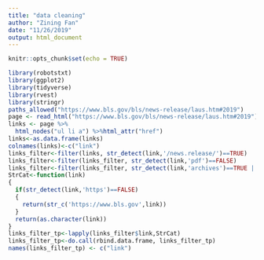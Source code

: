 ```yaml
---
title: "data cleaning"
author: "Zining Fan"
date: "11/26/2019"
output: html_document
---
```


```r
knitr::opts_chunk$set(echo = TRUE)
```

```r
library(robotstxt)
library(ggplot2)
library(tidyverse)
library(rvest)
library(stringr)
paths_allowed("https://www.bls.gov/bls/news-release/laus.htm#2019")
page <- read_html("https://www.bls.gov/bls/news-release/laus.htm#2019")
links <- page %>%
  html_nodes("ul li a") %>%html_attr("href")
links<-as.data.frame(links)
colnames(links)<-c("link")
links_filter<-filter(links, str_detect(link,'/news.release/')==TRUE)
links_filter<-filter(links_filter, str_detect(link,'pdf')==FALSE)
links_filter<-filter(links_filter, str_detect(link,'archives')==TRUE | str_detect(link,'history')==TRUE )
StrCat<-function(link)
{
  if(str_detect(link,'https')==FALSE)
  {
    return(str_c('https://www.bls.gov',link))
  }
  return(as.character(link))
}
links_filter_tp<-lapply(links_filter$link,StrCat)
links_filter_tp<-do.call(rbind.data.frame, links_filter_tp)
names(links_filter_tp) <- c("link")
```

